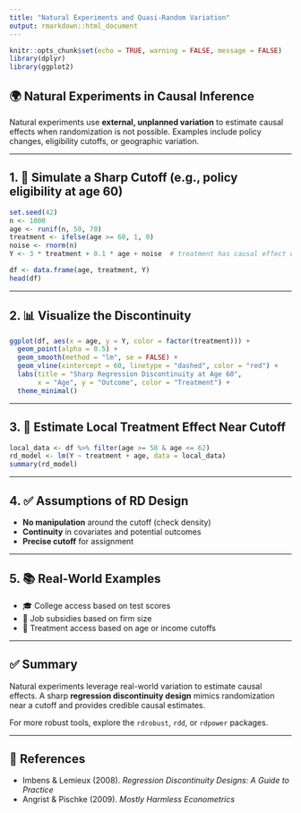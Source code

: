 ```yaml
---
title: "Natural Experiments and Quasi-Random Variation"
output: rmarkdown::html_document
---
```


```r
knitr::opts_chunk$set(echo = TRUE, warning = FALSE, message = FALSE)
library(dplyr)
library(ggplot2)
```

## 🌍 Natural Experiments in Causal Inference

Natural experiments use **external, unplanned variation** to estimate causal effects when randomization is not possible. Examples include policy changes, eligibility cutoffs, or geographic variation.

---

## 1. 🎯 Simulate a Sharp Cutoff (e.g., policy eligibility at age 60)

```r
set.seed(42)
n <- 1000
age <- runif(n, 50, 70)
treatment <- ifelse(age >= 60, 1, 0)
noise <- rnorm(n)
Y <- 3 * treatment + 0.1 * age + noise  # treatment has causal effect of 3

df <- data.frame(age, treatment, Y)
head(df)
```

---

## 2. 📊 Visualize the Discontinuity

```r
ggplot(df, aes(x = age, y = Y, color = factor(treatment))) +
  geom_point(alpha = 0.5) +
  geom_smooth(method = "lm", se = FALSE) +
  geom_vline(xintercept = 60, linetype = "dashed", color = "red") +
  labs(title = "Sharp Regression Discontinuity at Age 60",
       x = "Age", y = "Outcome", color = "Treatment") +
  theme_minimal()
```

---

## 3. 🧪 Estimate Local Treatment Effect Near Cutoff

```r
local_data <- df %>% filter(age >= 58 & age <= 62)
rd_model <- lm(Y ~ treatment + age, data = local_data)
summary(rd_model)
```

---

## 4. ✅ Assumptions of RD Design

- **No manipulation** around the cutoff (check density)
- **Continuity** in covariates and potential outcomes
- **Precise cutoff** for assignment

---

## 5. 📚 Real-World Examples

- 🎓 College access based on test scores
- 💼 Job subsidies based on firm size
- 💊 Treatment access based on age or income cutoffs

---

## ✅ Summary

Natural experiments leverage real-world variation to estimate causal effects. A sharp **regression discontinuity design** mimics randomization near a cutoff and provides credible causal estimates.

For more robust tools, explore the `rdrobust`, `rdd`, or `rdpower` packages.

---

## 📖 References

- Imbens & Lemieux (2008). *Regression Discontinuity Designs: A Guide to Practice*
- Angrist & Pischke (2009). *Mostly Harmless Econometrics*